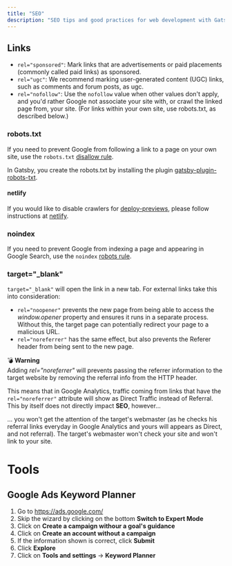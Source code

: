 ```yaml
---
title: "SEO"
description: "SEO tips and good practices for web development with Gatsby"
---
```


## Links

- `rel="sponsored"`: Mark links that are advertisements or paid placements (commonly called paid links) as sponsored.
- `rel="ugc"`: We recommend marking user-generated content (UGC) links, such as comments and forum posts, as ugc.
- `rel="nofollow"`: Use the `nofollow` value when other values don't apply, and you'd rather Google not associate your site with, or crawl the linked page from, your site. (For links within your own site, use robots.txt, as described below.)

### robots.txt

If you need to prevent Google from following a link to a page on your own site, use the `robots.txt` <a href="https://support.google.com/webmasters/answer/6062596" target="_blank">disallow rule</a>.

In Gatsby, you create the robots.txt by installing the plugin <a href="https://www.gatsbyjs.org/packages/gatsby-plugin-robots-txt" target="_blank">gatsby-plugin-robots-txt</a>.

#### netlify

If you would like to disable crawlers for <a href="https://www.netlify.com/blog/2016/07/20/introducing-deploy-previews-in-netlify" target="_blank">deploy-previews</a>, please follow instructions at <a href="https://www.gatsbyjs.org/packages/gatsby-plugin-robots-txt/#netlify" target="_blank">netlify</a>.

### noindex

If you need to prevent Google from indexing a page and appearing in Google Search, use the `noindex` <a href="https://support.google.com/webmasters/answer/93710" target="_blank">robots rule</a>.  

### target="_blank"

`target="_blank"` will open the link in a new tab. For external links take this into consideration:

- `rel="noopener"` prevents the new page from being able to access the 
*window.opener* property and ensures it runs in a separate process. 
Without this, the target page can potentially redirect your page to a malicious URL.
- `rel="noreferrer"` has the same effect, but also prevents the Referer 
header from being sent to the new page.

<Message variant='warning'>
  💣 <b>Warning</b> <br/>
  Adding <i>rel="noreferrer"</i> will prevents passing the referrer information to the target website by removing the referral info from the HTTP header.
</Message>

This means that in Google Analytics, traffic coming from links that have the `rel="noreferrer"` attribute will show as Direct Traffic instead of Referral. This by itself does not directly impact <strong>SEO</strong>, however...

<Message variant='info'>
  ... you won't get the attention of the target's webmaster (as he checks his referral links everyday in Google Analytics and yours will appears as Direct, and not referral). The target's webmaster won't check your site and won't link to your site.
</Message>


# Tools

## Google Ads Keyword Planner

1. Go to https://ads.google.com/
2. Skip the wizard by clicking on the bottom **Switch to Expert Mode**
3. Click on **Create a campaign withour a goal's guidance**
4. Click on **Create an account without a campaign**
5. If the information shown is correct, click **Submit**
6. Click **Explore**
7. Click on **Tools and settings** -\> **Keyword Planner**
